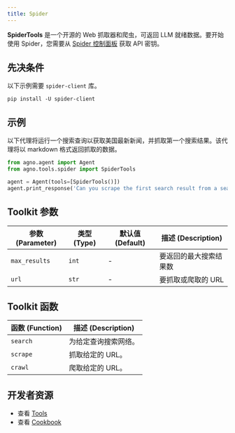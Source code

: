 ```yaml
---
title: Spider
---
```


**SpiderTools** 是一个开源的 Web 抓取器和爬虫，可返回 LLM 就绪数据。要开始使用 Spider，您需要从 [Spider 控制面板](https://spider.cloud) 获取 API 密钥。

## 先决条件

以下示例需要 `spider-client` 库。

```shell
pip install -U spider-client
```

## 示例

以下代理将运行一个搜索查询以获取美国最新新闻，并抓取第一个搜索结果。该代理将以 markdown 格式返回抓取的数据。

```python cookbook/tools/spider_tools.py
from agno.agent import Agent
from agno.tools.spider import SpiderTools

agent = Agent(tools=[SpiderTools()])
agent.print_response('Can you scrape the first search result from a search on "news in USA"?', markdown=True)
```

## Toolkit 参数

| 参数 (Parameter) | 类型 (Type) | 默认值 (Default) | 描述 (Description)                                  |
| ----------------- | ----------- | ---------------- | --------------------------------------------------- |
| `max_results`     | `int`       | -                | 要返回的最大搜索结果数                              |
| `url`             | `str`       | -                | 要抓取或爬取的 URL                                  |

## Toolkit 函数

| 函数 (Function) | 描述 (Description)                       |
| --------------- | ---------------------------------------- |
| `search`        | 为给定查询搜索网络。                     |
| `scrape`        | 抓取给定的 URL。                         |
| `crawl`         | 爬取给定的 URL。                         |

## 开发者资源

- 查看 [Tools](https://github.com/agno-agi/agno/blob/main/libs/agno/agno/tools/spider.py)
- 查看 [Cookbook](https://github.com/agno-agi/agno/blob/main/cookbook/tools/spider_tools.py)
